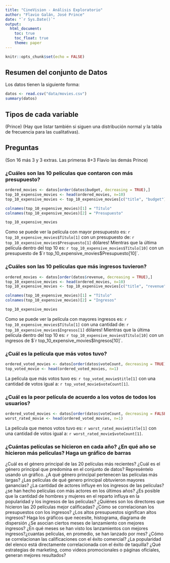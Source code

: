 ```yaml
---
title: "CineVision - Análisis Exploratorio"
author: "Flavio Galán, José Prince"
date: "`r Sys.Date()`"
output:
  html_document:
    toc: true
    toc_float: true
    theme: paper
---
```


```r
knitr::opts_chunk$set(echo = FALSE)
```

## Resumen del conjunto de Datos
Los datos tienen la siguiente forma:
```r
datos <- read.csv("data/movies.csv")
summary(datos)
```


## Tipos de cada variable
(Prince)
(Hay que listar también si siguen una distribución normal y la tabla de frecuencia para las cualitativas).

## Preguntas
(Son 16 más 3 y 3 extras. Las primeras 8+3 Flavio las demás Prince)

### ¿Cuáles son las 10 películas que contaron con más presupuesto?
```r
ordered_movies <- datos[order(datos$budget, decreasing = TRUE),]
top_10_expensive_movies <- head(ordered_movies, n=10)
top_10_expensive_movies <- top_10_expensive_movies[c("title", "budget")]

colnames(top_10_expensive_movies)[1] = "Título"
colnames(top_10_expensive_movies)[2] = "Presupuesto"

top_10_expensive_movies
```
Como se puede ver la película con mayor presupuesto es: `r top_10_expensive_movies$Título[1]` con un presupuesto de: `r top_10_expensive_movies$Presupuesto[1]` dólares! Mientras que la última película dentro del top 10 es: `r top_10_expensive_movies$Título[10]` con un presupuesto de $`r top_10_expensive_movies$Presupuesto[10]`.

### ¿Cuáles son las 10 películas que más ingresos tuvieron?
```r
ordered_movies <- datos[order(datos$revenue, decreasing = TRUE),]
top_10_expensive_movies <- head(ordered_movies, n=10)
top_10_expensive_movies <- top_10_expensive_movies[c("title", "revenue")]

colnames(top_10_expensive_movies)[1] = "Título"
colnames(top_10_expensive_movies)[2] = "Ingresos"

top_10_expensive_movies
```

Como se puede ver la película con mayores ingresos es: `r top_10_expensive_movies$Título[1]` con una cantidad de: `r top_10_expensive_movies$Ingresos[1]` dólares! Mientras que la última película dentro del top 10 es: `r top_10_expensive_movies$Título[10]` con un ingresos de $`r top_10_expensive_movies$Ingresos[10]`.


### ¿Cuál es la película que más votos tuvo?
```r
ordered_voted_movies <- datos[order(datos$voteCount, decreasing = TRUE),]
top_voted_movie <- head(ordered_voted_movies, n=1)
```

La película que más votos tuvo es: `r top_voted_movie$title[1]` con una cantidad de votos igual a: `r top_voted_movie$voteCount[1]`.

### ¿Cuál es la peor película de acuerdo a los votos de todos los usuarios?
```r
ordered_voted_movies <- datos[order(datos$voteCount, decreasing = FALSE),]
worst_rated_movie <- head(ordered_voted_movies, n=1)
```


La película que menos votos tuvo es: `r worst_rated_movie$title[1]` con una cantidad de votos igual a: `r worst_rated_movie$voteCount[1]`.

### ¿Cuántas películas se hicieron en cada año? ¿En qué año se hicieron más películas? Haga un gráfico de barras



¿Cuál es el género principal de las 20 películas más recientes? ¿Cuál es el género principal que predomina en el conjunto de datos? Represéntelo usando un gráfico.
¿A qué género principal pertenecen las películas más largas?
¿Las películas de qué genero principal obtuvieron mayores ganancias?
¿La cantidad de actores influye en los ingresos de las películas? ¿se han hecho películas con más actores en los últimos años?
¿Es posible que la cantidad de hombres y mujeres en el reparto influya en la popularidad y los ingresos de las películas?
¿Quiénes son los directores que hicieron las 20 películas mejor calificadas?
¿Cómo se correlacionan los presupuestos con los ingresos? ¿Los altos presupuestos significan altos ingresos? Haga los gráficos que necesite, histograma, diagrama de dispersión
¿Se asocian ciertos meses de lanzamiento con mejores ingresos?
¿En qué meses se han visto los lanzamientos con mejores ingresos?¿cuantas películas, en promedio, se han lanzado por mes?
¿Cómo se correlacionan las calificaciones con el éxito comercial?
¿La popularidad del elenco está directamente correlacionada con el éxito de taquilla?
¿Qué estrategias de marketing, como videos promocionales o páginas oficiales, generan mejores resultados?
